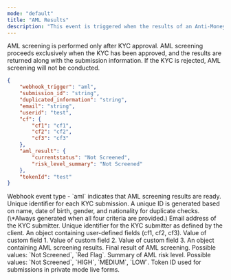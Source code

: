```yaml
---
mode: "default"
title: "AML Results"
description: "This event is triggered when the results of an Anti-Money Laundering (AML) screening are confirmed. AML screening is a critical component of the KYC process, assessing potential risks of financial crimes. This webhook enables you to receive AML screening results in real-time and take immediate action as needed."
---
```


<Note>
  AML screening is performed only after KYC approval. AML screening proceeds exclusively when the KYC has been approved, and the results are returned along with the submission information. If the KYC is rejected, AML screening will not be conducted.
</Note>

```json aml-result-webhook-sample.json
{
    "webhook_trigger": "aml",
    "submission_id": "string",
    "duplicated_information": "string",
    "email": "string",
    "userid": "test",
    "cf": {
        "cf1": "cf1",
        "cf2": "cf2",
        "cf3": "cf3"
    },
    "aml_result": {
        "currentstatus": "Not Screened",
        "risk_level_summary": "Not Screened"
    },
    "tokenId": "test"
}
```

<ResponseField name="webhook_trigger" type="string">
  Webhook event type - `aml` indicates that AML screening results are ready.
</ResponseField>

<ResponseField name="submission_id" type="string">
  Unique identifier for each KYC submission.
</ResponseField>

<ResponseField name="duplicated_information" type="string">
  A unique ID is generated based on name, date of birth, gender, and nationality for duplicate checks. (\*Always generated when all four criteria are provided.)
</ResponseField>

<ResponseField name="email" type="string">
  Email address of the KYC submitter.
</ResponseField>

<ResponseField name="userid" type="string">
  Unique identifier for the KYC submitter as defined by the client.
</ResponseField>

<ResponseField name="cf" type="object">
  An object containing user-defined fields (cf1, cf2, cf3).

  <Expandable title="properties">
    <ResponseField name="cf1" type="string">
      Value of custom field 1.
    </ResponseField>
    <ResponseField name="cf2" type="string">
      Value of custom field 2.
    </ResponseField>
    <ResponseField name="cf3" type="string">
      Value of custom field 3.
    </ResponseField>
  </Expandable>
</ResponseField>

<ResponseField name="aml_result" type="object">
  An object containing AML screening results.

  <Expandable title="properties">
    <ResponseField name="currentstatus" type="string">
      Final result of AML screening. Possible values: `Not Screened`, `Red Flag`.
    </ResponseField>
    <ResponseField name="risk_level_summary" type="string">
      Summary of AML risk level. Possible values: `Not Screened`, `HIGH`, `MEDIUM`, `LOW`.
    </ResponseField>
  </Expandable>
</ResponseField>

<ResponseField name="tokenId" type="string">
  Token ID used for submissions in private mode live forms.
</ResponseField>